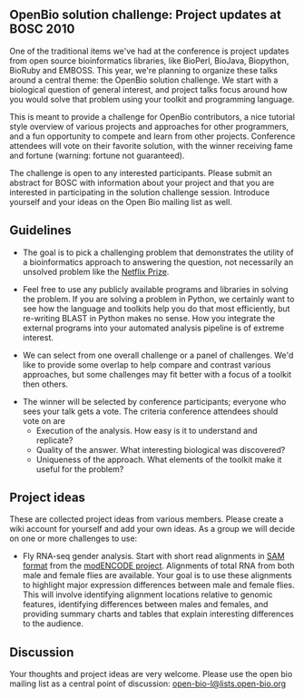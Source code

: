 == OpenBio solution challenge: Project updates at BOSC 2010 ==

One of the traditional items we've had at the conference is project 
updates from open source bioinformatics libraries, like BioPerl, BioJava, Biopython,
BioRuby and EMBOSS. This year, we're planning to organize these talks around a 
central theme: the OpenBio solution challenge. We start with a biological question 
of general interest, and project talks focus around how you would solve that problem 
using your toolkit and programming language. 

This is meant to provide a challenge for OpenBio contributors, a nice tutorial
style overview of various projects and approaches for other programmers, and a
fun opportunity to compete and learn from other projects. Conference attendees
will vote on their favorite solution, with the winner receiving fame and
fortune (warning: fortune not guaranteed).

The challenge is open to any interested participants. Please submit an abstract for BOSC with
information about your project and that you are interested in participating in the solution
challenge session. Introduce yourself and your ideas on the Open Bio mailing list as well.

== Guidelines == 

* The goal is to pick a challenging problem that demonstrates the utility of a bioinformatics approach to answering the question, not necessarily an unsolved problem like the [http://www.netflixprize.com/ Netflix Prize].

* Feel free to use any publicly available programs and libraries in solving the problem. If you are solving a problem in Python, we certainly want to see how the language and toolkits help you do that most efficiently, but re-writing BLAST in Python makes no sense. How you integrate the external programs into your automated analysis pipeline is of extreme interest.

* We can select from one overall challenge or a panel of challenges. We'd like to provide some overlap to help compare and contrast various approaches, but some challenges may fit better with a focus of a toolkit then others.

* The winner will be selected by conference participants; everyone who sees your talk gets a vote. The criteria conference attendees should vote on are
** Execution of the analysis. How easy is it to understand and replicate?
** Quality of the answer. What interesting biological was discovered?
** Uniqueness of the approach. What elements of the toolkit make it useful for the problem?

== Project ideas ==

These are collected project ideas from various members. Please create a wiki account for yourself and add your own ideas. As a group we will decide on one or more challenges to use:

* Fly RNA-seq gender analysis. Start with short read alignments in [http://samtools.sourceforge.net/SAM1.pdf SAM format] from the [http://intermine.modencode.org/release-16/experiment.do?experiment=RNA-seq%20support%20of%20the%20ChIP%20data modENCODE project]. Alignments of total RNA from both male and female flies are available. Your goal is to use these alignments to highlight major expression differences between male and female flies. This will involve identifying alignment locations relative to genomic features, identifying differences between males and females, and providing summary charts and tables that explain interesting differences to the audience.

== Discussion ==

Your thoughts and project ideas are very welcome. Please use the open bio mailing list as a central point of discussion:
[mailto:open-bio-l@lists.open-bio.org open-bio-l@lists.open-bio.org]